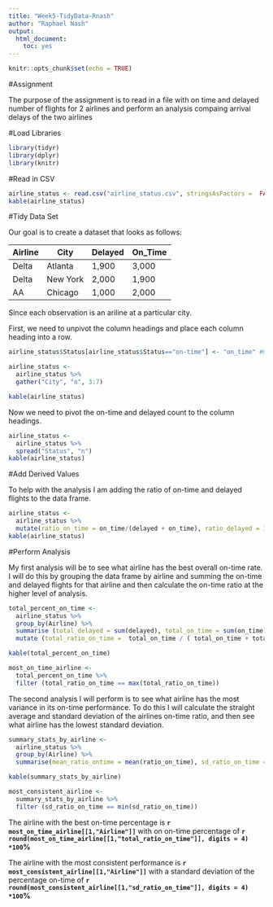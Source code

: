 ```yaml
---
title: "Week5-TidyData-Rnash"
author: "Raphael Nash"
output: 
  html_document: 
    toc: yes
---
```


```r
knitr::opts_chunk$set(echo = TRUE)
```

#Assignment

The purpose of the assignment is to read in a file with on time and delayed number of flights for 2 airlines and perform an analysis compaing arrival delays of the two airlines

#Load Libraries

```r
library(tidyr)
library(dplyr)
library(knitr)
```

#Read in CSV

```r
airline_status <- read.csv("airline_status.csv", stringsAsFactors =  FALSE)
kable(airline_status)
```

#Tidy Data Set

Our goal is to create a dataset that looks as follows:

Airline | City     | Delayed | On_Time
--------|----------|--------|---------
Delta   | Atlanta  |1,900    | 3,000
Delta   | New York |2,000    | 1,900
AA      | Chicago  | 1,000   |2,000

Since each observation is an ariline at a particular city.

First, we need to unpivot the column headings and place each column heading into a row.
```r

airline_status$Status[airline_status$Status=="on-time"] <- "on_time" #mutate does not like '-' in a column header

airline_status <-
  airline_status %>% 
  gather("City", "n", 3:7)

kable(airline_status)
```

Now we need to pivot the on-time and delayed count to the column headings.
```r
airline_status <-
  airline_status %>% 
  spread("Status", "n")
kable(airline_status)
```

#Add Derived Values

To help with the analysis I am adding the ratio of on-time and delayed flights to the data frame.  
```r
airline_status <- 
  airline_status %>% 
  mutate(ratio_on_time = on_time/(delayed + on_time), ratio_delayed = 1 - ratio_on_time )
kable(airline_status)
```

#Perform Analysis

My first analysis will be to see what airline has the best overall on-time rate.  I will do this by grouping the data frame by airline and summing the on-time and delayed flights for that airline and then calculate the on-time ratio at the higher level of analysis.  
```r
total_percent_on_time <- 
  airline_status %>% 
  group_by(Airline) %>% 
  summarise (total_delayed = sum(delayed), total_on_time = sum(on_time)) %>% 
  mutate (total_ratio_on_time =  total_on_time / ( total_on_time + total_delayed ))

kable(total_percent_on_time)

most_on_time_airline <- 
  total_percent_on_time %>% 
  filter (total_ratio_on_time == max(total_ratio_on_time))
```


The second analysis I will perform is to see what airline has the most variance in its on-time performance.   To do this I will calculate the straight average and standard deviation of the airlines on-time ratio, and then see what airline has the lowest standard deviation.  
```r
summary_stats_by_airline <-  
  airline_status %>% 
  group_by(Airline) %>% 
  summarise(mean_ratio_ontime = mean(ratio_on_time), sd_ratio_on_time = sd(ratio_on_time))

kable(summary_stats_by_airline)

most_consistent_airline <- 
  summary_stats_by_airline %>% 
  filter (sd_ratio_on_time == min(sd_ratio_on_time))
```

The airline with the best on-time percentage is **`r most_on_time_airline[[1,"Airline"]]`** with on on-time percentage of **`r round(most_on_time_airline[[1,"total_ratio_on_time"]], digits = 4) *100 `%**

The airline with the most consistent performance is **`r most_consistent_airline[[1,"Airline"]]`** with a standard deviation of the percentage on-time of **`r round(most_consistent_airline[[1,"sd_ratio_on_time"]], digits = 4) *100 `%**


